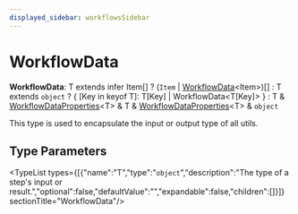 ```yaml
---
displayed_sidebar: workflowsSidebar
---
```



# WorkflowData

 **WorkflowData**: T extends infer Item[] ? (`Item` \| [WorkflowData](workflows.WorkflowData.mdx)&#60;Item&#62;)[] : T extends `object` ? &#123; [Key in keyof T]: T[Key] \| WorkflowData&#60;T[Key]&#62; &#125; : T & [WorkflowDataProperties](workflows.WorkflowDataProperties.mdx)&#60;T&#62; & T & [WorkflowDataProperties](workflows.WorkflowDataProperties.mdx)&#60;T&#62; & `object`

This type is used to encapsulate the input or output type of all utils.

## Type Parameters

<TypeList types={[{"name":"T","type":"`object`","description":"The type of a step's input or result.","optional":false,"defaultValue":"","expandable":false,"children":[]}]}  sectionTitle="WorkflowData"/>
